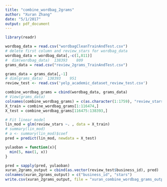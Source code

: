 ```yaml
---
title: "combine_wordbag_2grams"
author: "Xuran Zhang"
date: "5/1/2017"
output: pdf_document
---
```


```r
library(readr)
```



```r
wordbag_data = read.csv("wordbagCleanTrainAndTest.csv")
# delete first column and review_stars for wordbag_data
wordbag_data = wordbag_data[,-c(1,811)]
#  dim(wordbag_data)  138393    809
grams_data = read.csv("review_2grams_TrainAndTest.csv")

grams_data = grams_data[,-1]
# dim(grams_data)  138393    951
review_test <- read.csv('yelp_academic_dataset_review_test.csv')
```

```r
combine_wordbag_grams = cbind(wordbag_data, grams_data)
# View(grams_data)
colnames(combine_wordbag_grams) = c(as.character(1:1759), "review_stars")
X_train = combine_wordbag_grams[1:116474,]
X_test = combine_wordbag_grams[116475:138393,]

# Fit linear model
lin_mod = glm(review_stars ~. , data = X_train)
# summary(lin_mod)
# a <- summary(lin_mod)$coef
pred = predict(lin_mod, newdata = X_test)

yulaoban = function(x){
  min(5, max(1, x))
}

pred = sapply(pred, yulaoban)
xuran_2grams_output = cbind(as.vector(review_test$business_id), pred)
colnames(xuran_2grams_output) = c("business_id", "stars")
write.csv(xuran_2grams_output, file = "xuran_combine_wordbag_grams_output.csv")
```




```r

```